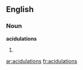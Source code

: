 ==English==

===Noun===
'''acidulations'''

# {{plural of|[[acidulation]]}}

[[ar:acidulations]]
[[fr:acidulations]]